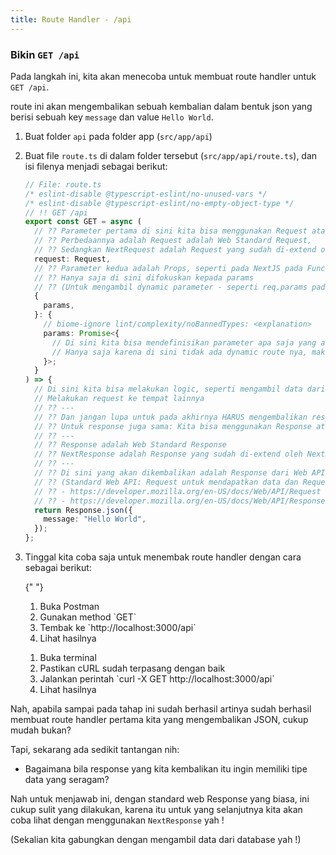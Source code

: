 ```yaml
---
title: Route Handler - /api
---
```



### Bikin `GET /api`

Pada langkah ini, kita akan menecoba untuk membuat route handler untuk `GET /api`.

route ini akan mengembalikan sebuah kembalian dalam bentuk json yang berisi sebuah key `message` dan value `Hello World`.

1. Buat folder `api` pada folder app (`src/app/api`)
1. Buat file `route.ts` di dalam folder tersebut (`src/app/api/route.ts`), dan isi filenya menjadi sebagai berikut:

   ```ts
   // File: route.ts
   /* eslint-disable @typescript-eslint/no-unused-vars */
   /* eslint-disable @typescript-eslint/no-empty-object-type */
   // !! GET /api
   export const GET = async (
     // ?? Parameter pertama di sini kita bisa menggunakan Request atau NextRequest
     // ?? Perbedaannya adalah Request adalah Web Standard Request,
     // ?? Sedangkan NextRequest adalah Request yang sudah di-extend oleh NextJS
     request: Request,
     // ?? Parameter kedua adalah Props, seperti pada NextJS pada Functional Component,
     // ?? Hanya saja di sini difokuskan kepada params
     // ?? (Untuk mengambil dynamic parameter - seperti req.params pada express)
     {
       params,
     }: {
       // biome-ignore lint/complexity/noBannedTypes: <explanation>
       params: Promise<{
         // Di sini kita bisa mendefinisikan parameter apa saja yang akan kita gunakan
         // Hanya saja karena di sini tidak ada dynamic route nya, maka sebenarnya kita belum butuh ini
       }>;
     }
   ) => {
     // Di sini kita bisa melakukan logic, seperti mengambil data dari DB
     // Melakukan request ke tempat lainnya
     // ?? ---
     // ?? Dan jangan lupa untuk pada akhirnya HARUS mengembalikan response
     // ?? Untuk response juga sama: Kita bisa menggunakan Response atau NextResponse
     // ?? ---
     // ?? Response adalah Web Standard Response
     // ?? NextResponse adalah Response yang sudah di-extend oleh NextJS
     // ?? ---
     // ?? Di sini yang akan dikembalikan adalah Response dari Web API
     // ?? (Standard Web API: Request untuk mendapatkan data dan Request untuk mengirimkan data)
     // ?? - https://developer.mozilla.org/en-US/docs/Web/API/Request
     // ?? - https://developer.mozilla.org/en-US/docs/Web/API/Response
     return Response.json({
       message: "Hello World",
     });
   };
   ```

1. Tinggal kita coba saja untuk menembak route handler dengan cara sebagai berikut:

   {" "}

   <Tabs>
     <TabItem syncKey="postman" label="Postman">
       <ol>
         <li>Buka Postman</li>
         <li>Gunakan method `GET`</li>
         <li>Tembak ke `http://localhost:3000/api`</li>
         <li>Lihat hasilnya</li>
       </ol>
     </TabItem>
     <TabItem syncKey="curl" label="cURL">
       <ol>
         <li>Buka terminal</li>
         <li>Pastikan cURL sudah terpasang dengan baik</li>
         <li>Jalankan perintah `curl -X GET http://localhost:3000/api`</li>
         <li>Lihat hasilnya</li>
       </ol>
     </TabItem>
   </Tabs>

Nah, apabila sampai pada tahap ini sudah berhasil artinya sudah berhasil membuat route handler pertama kita yang mengembalikan JSON, cukup mudah bukan?

Tapi, sekarang ada sedikit tantangan nih:

- Bagaimana bila response yang kita kembalikan itu ingin memiliki tipe data yang seragam?

Nah untuk menjawab ini, dengan standard web Response yang biasa, ini cukup sulit yang dilakukan, karena itu untuk yang selanjutnya kita akan coba lihat dengan menggunakan `NextResponse` yah !

(Sekalian kita gabungkan dengan mengambil data dari database yah !)
